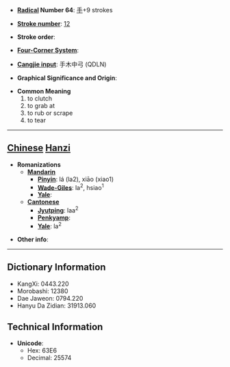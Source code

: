 * '''[[Wiktionary:Chinese radical index| Radical]] Number 64''': [[Wiktionary:Chinese radical index 手|手]]+9 strokes

* '''[[Wiktionary:Chinese total strokes index|Stroke number]]''': [[Wiktionary:Chinese total strokes index 12|12]]

* '''Stroke order''': 

* '''[[Wiktionary:Chinese four corner index|Four-Corner System]]''': 

* '''[[Wiktionary:Chinese Cangjie index|Cangjie input]]''': 手木中弓 (QDLN)

* '''Graphical Significance and Origin''': 

* '''Common Meaning'''
*#to clutch
*# to grab at
*# to rub or scrape
*# to tear


----

== [[Chinese]] [[Hanzi]] ==

* '''Romanizations'''
** '''[[Mandarin]]'''
*** '''[[Pinyin]]''': lá (la2), xiāo (xiao1)
*** '''[[Wade-Giles]]''': la<sup>2</sup>, hsiao<sup>1</sup>
*** '''[[Yale]]''': 
** '''[[Cantonese]]'''
*** '''[[Jyutping]]''': laa<sup>2</sup>
*** '''[[Penkyamp]]''': 
*** '''[[Yale]]''': la<sup>2</sup>

* '''Other info''': 

----

== Dictionary Information ==

* KangXi: 0443.220
* Morobashi: 12380
* Dae Jaweon: 0794.220
* Hanyu Da Zidian: 31913.060

== Technical Information ==

* '''Unicode''':
** Hex: 63E6
** Decimal: 25574